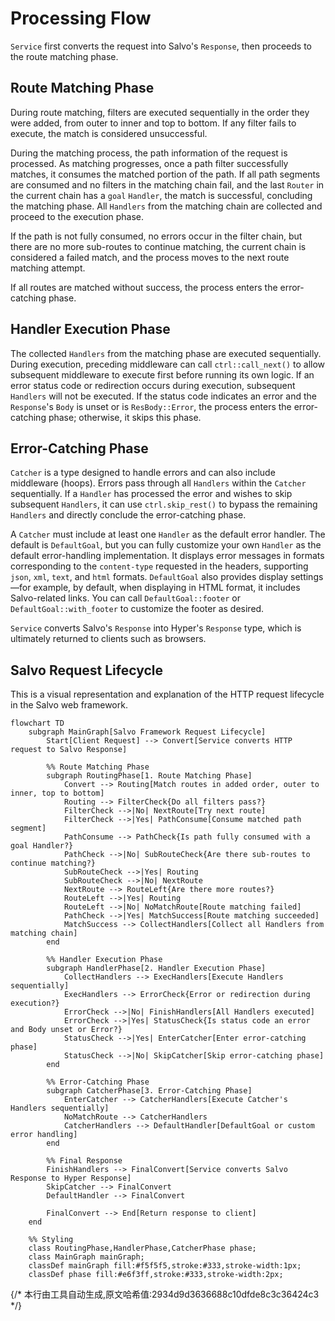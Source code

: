 # Processing Flow

`Service` first converts the request into Salvo's `Response`, then proceeds to the route matching phase.

## Route Matching Phase

During route matching, filters are executed sequentially in the order they were added, from outer to inner and top to bottom. If any filter fails to execute, the match is considered unsuccessful.

During the matching process, the path information of the request is processed. As matching progresses, once a path filter successfully matches, it consumes the matched portion of the path. If all path segments are consumed and no filters in the matching chain fail, and the last `Router` in the current chain has a `goal` `Handler`, the match is successful, concluding the matching phase. All `Handlers` from the matching chain are collected and proceed to the execution phase.

If the path is not fully consumed, no errors occur in the filter chain, but there are no more sub-routes to continue matching, the current chain is considered a failed match, and the process moves to the next route matching attempt.

If all routes are matched without success, the process enters the error-catching phase.

## Handler Execution Phase

The collected `Handlers` from the matching phase are executed sequentially. During execution, preceding middleware can call `ctrl::call_next()` to allow subsequent middleware to execute first before running its own logic. If an error status code or redirection occurs during execution, subsequent `Handlers` will not be executed. If the status code indicates an error and the `Response`'s `Body` is unset or is `ResBody::Error`, the process enters the error-catching phase; otherwise, it skips this phase.

## Error-Catching Phase

`Catcher` is a type designed to handle errors and can also include middleware (hoops). Errors pass through all `Handlers` within the `Catcher` sequentially. If a `Handler` has processed the error and wishes to skip subsequent `Handlers`, it can use `ctrl.skip_rest()` to bypass the remaining `Handlers` and directly conclude the error-catching phase.

A `Catcher` must include at least one `Handler` as the default error handler. The default is `DefaultGoal`, but you can fully customize your own `Handler` as the default error-handling implementation. It displays error messages in formats corresponding to the `content-type` requested in the headers, supporting `json`, `xml`, `text`, and `html` formats. `DefaultGoal` also provides display settings—for example, by default, when displaying in HTML format, it includes Salvo-related links. You can call `DefaultGoal::footer` or `DefaultGoal::with_footer` to customize the footer as desired.

`Service` converts Salvo's `Response` into Hyper's `Response` type, which is ultimately returned to clients such as browsers.

## Salvo Request Lifecycle
This is a visual representation and explanation of the HTTP request lifecycle in the Salvo web framework.

```mermaid
flowchart TD
    subgraph MainGraph[Salvo Framework Request Lifecycle]
        Start[Client Request] --> Convert[Service converts HTTP request to Salvo Response]
        
        %% Route Matching Phase
        subgraph RoutingPhase[1. Route Matching Phase]
            Convert --> Routing[Match routes in added order, outer to inner, top to bottom]
            Routing --> FilterCheck{Do all filters pass?}
            FilterCheck -->|No| NextRoute[Try next route]
            FilterCheck -->|Yes| PathConsume[Consume matched path segment]
            PathConsume --> PathCheck{Is path fully consumed with a goal Handler?}
            PathCheck -->|No| SubRouteCheck{Are there sub-routes to continue matching?}
            SubRouteCheck -->|Yes| Routing
            SubRouteCheck -->|No| NextRoute
            NextRoute --> RouteLeft{Are there more routes?}
            RouteLeft -->|Yes| Routing
            RouteLeft -->|No| NoMatchRoute[Route matching failed]
            PathCheck -->|Yes| MatchSuccess[Route matching succeeded]
            MatchSuccess --> CollectHandlers[Collect all Handlers from matching chain]
        end
        
        %% Handler Execution Phase
        subgraph HandlerPhase[2. Handler Execution Phase]
            CollectHandlers --> ExecHandlers[Execute Handlers sequentially]
            ExecHandlers --> ErrorCheck{Error or redirection during execution?}
            ErrorCheck -->|No| FinishHandlers[All Handlers executed]
            ErrorCheck -->|Yes| StatusCheck{Is status code an error and Body unset or Error?}
            StatusCheck -->|Yes| EnterCatcher[Enter error-catching phase]
            StatusCheck -->|No| SkipCatcher[Skip error-catching phase]
        end
        
        %% Error-Catching Phase
        subgraph CatcherPhase[3. Error-Catching Phase]
            EnterCatcher --> CatcherHandlers[Execute Catcher's Handlers sequentially]
            NoMatchRoute --> CatcherHandlers
            CatcherHandlers --> DefaultHandler[DefaultGoal or custom error handling]
        end
        
        %% Final Response
        FinishHandlers --> FinalConvert[Service converts Salvo Response to Hyper Response]
        SkipCatcher --> FinalConvert
        DefaultHandler --> FinalConvert
        
        FinalConvert --> End[Return response to client]
    end
    
    %% Styling
    class RoutingPhase,HandlerPhase,CatcherPhase phase;
    class MainGraph mainGraph;
    classDef mainGraph fill:#f5f5f5,stroke:#333,stroke-width:1px;
    classDef phase fill:#e6f3ff,stroke:#333,stroke-width:2px;
```
{/* 本行由工具自动生成,原文哈希值:2934d9d3636688c10dfde8c3c36424c3 */}